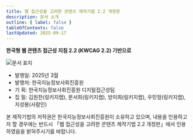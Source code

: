 ```yaml
---
title: 웹 접근성을 고려한 콘텐츠 제작기법 2.2 개정판
description: 문서 소개
outline: { label: false }
tableOfContents: false
lastUpdated: 2025-09-17
---
```


**한국형 웹 콘텐츠 접근성 지침 2.2 (KWCAG 2.2) 기반으로**

<img src="/images/kwcag22tech/cover.png" alt="문서 표지"  style="max-width:350px" />

- 발행일: 2025년 3월
- 발행처: 한국지능정보사회진흥원
- 기  획: 한국지능정보사회진흥원 디지털접근성팀
- 집  필: 김원찬(링키지랩), 문서희(링키지랩), 방미희(링키지랩), 우민정(링키지랩), 지성봉(사람인)

본 제작기법의 저작권은 한국지능정보사회진흥원이 소유하고 있으며, 내용을 인용하고자 할 경우에는 반드시 「웹 접근성을 고려한 콘텐츠 제작기법 2.2 개정판」에서 인용하였음을 밝혀주시기를 바랍니다.
